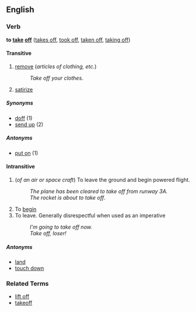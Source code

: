 ==English==
===Verb===
'''to [[take]] [[off]]''' ([[takes off]], [[took off]], [[taken off]], [[taking off]])

====Transitive====
# [[remove]] (''articles of clothing, etc.'')
#:''Take off your clothes''.
# [[satirize]]

=====Synonyms=====
*[[doff]] (1)
*[[send up]] (2)

=====Antonyms=====
*[[put on]] (1)

====Intransitive====
# (''of an air or space craft'') To leave the ground and begin powered flight.
#: ''The plane has been cleared to take off from runway 3A.''
#:''The rocket is about to take off''.
# To [[begin]]
# To leave.  Generally disrespectful when used as an imperative
#: ''I'm going to take off now.''
#: ''Take off, loser!''

=====Antonyms=====
*[[land]]
*[[touch down]]

===Related Terms===
*[[lift off]]
*[[takeoff]]